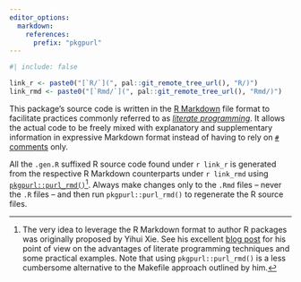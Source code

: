 ```yaml
---
editor_options:
  markdown:
    references:
      prefix: "pkgpurl"
---
```


```r
#| include: false

link_r <- paste0("[`R/`](", pal::git_remote_tree_url(), "R/)")
link_rmd <- paste0("[`Rmd/`](", pal::git_remote_tree_url(), "Rmd/)")
```

This package's source code is written in the [R Markdown](https://rmarkdown.rstudio.com/) file format to facilitate practices commonly referred to as [*literate
programming*](https://en.wikipedia.org/wiki/Literate_programming). It allows the actual code to be freely mixed with explanatory and supplementary information
in expressive Markdown format instead of having to rely on [`#` comments](https://rstudio.github.io/r-manuals/r-lang/Parser.html#comments) only.

All the `.gen.R` suffixed R source code found under `r link_r` is generated from the respective R Markdown counterparts under `r link_rmd` using
[`pkgpurl::purl_rmd()`](https://pkgpurl.rpkg.dev/dev/reference/purl_rmd.html)[^pkgpurl-1]. Always make changes only to the `.Rmd` files -- never the `.R` files
-- and then run `pkgpurl::purl_rmd()` to regenerate the R source files.

[^pkgpurl-1]: The very idea to leverage the R Markdown format to author R packages was originally proposed by Yihui Xie. See his excellent [blog
    post](https://yihui.name/rlp/) for his point of view on the advantages of literate programming techniques and some practical examples. Note that using
    `pkgpurl::purl_rmd()` is a less cumbersome alternative to the Makefile approach outlined by him.
